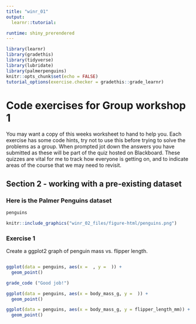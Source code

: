 ```yaml
---
title: "winr_01"
output: 
  learnr::tutorial:

runtime: shiny_prerendered
---
```


```r
library(learnr)
library(gradethis)
library(tidyverse)
library(lubridate)
library(palmerpenguins)
knitr::opts_chunk$set(echo = FALSE)
tutorial_options(exercise.checker = gradethis::grade_learnr)


```




# Code exercises for Group workshop 1
You may want a copy of this weeks worksheet to hand to help you. Each exercise has some code hints, try not to use this before trying to solve the problems as a group. When prompted jot down the answers you have submitted as these will be part of the quiz hosted on Blackboard. These quizzes are vital for me to track how everyone is getting on, and to indicate areas of the course that we may need to revisit. 


## Section 2 - working with a pre-existing dataset
### Here is the Palmer Penguins dataset

```r
penguins
```

```r
knitr::include_graphics("winr_02_files/figure-html/penguins.png")
```


### Exercise 1

Create a ggplot2 graph of penguin mass vs. flipper length. 
```r

```

```r
ggplot(data = penguins, aes(x =  , y =  )) + 
  geom_point()
```

```r
grade_code ("Good job!")

```

```r
ggplot(data = penguins, aes(x = body_mass_g, y =  )) + 
  geom_point()
```

```r
ggplot(data = penguins, aes(x = body_mass_g, y = flipper_length_mm)) + 
  geom_point()
```
